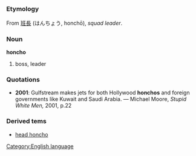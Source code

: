 =={{en}}==
[[Category:English language]]
===Etymology===
From {{ja}} [[班長]] (はんちょう, honchō), ''squad leader''.

===Noun===
'''honcho'''
# boss, leader

===Quotations===
*'''2001''': Gulfstream makes jets for both Hollywood '''honchos''' and foreign governments like Kuwait and Saudi Arabia.  &mdash; Michael Moore, ''Stupid White Men,'' 2001, p.22

===Derived tems===
*[[head honcho]]
